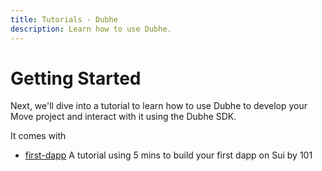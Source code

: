 ```yaml
---
title: Tutorials - Dubhe
description: Learn how to use Dubhe.
---
```


# Getting Started

Next, we'll dive into a tutorial to learn how to use Dubhe to develop your Move project and interact with it using the Dubhe SDK.

It comes with

- [first-dapp](/dubhe/sui/tutorials/first-dapp) A tutorial using 5 mins to build your first dapp on Sui by 101
